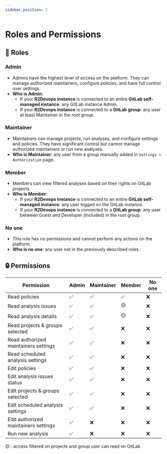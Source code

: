 ```yaml
---
sidebar_position: 2
---
```


# Roles and Permissions

## 👥 Roles

### Admin

- Admins have the highest level of access on the platform. They can manage authorized maintainers, configure policies, and have full control over settings.
- **Who is Admin**:
    - If your **R2Devops instance** is connected to an entire **GitLab self-managed instance**: any GitLab instance Admin.
    - If your **R2Devops instance** is connected to a **GitLab group**: any user at least Maintainer in the root group.

### Maintainer

- Maintainers can manage projects, run analyses, and configure settings and policies. They have significant control but cannot manage authorized maintainers or run new analyses.
- **Who is Maintainer**: any user from a group manually added in `Settings > Authorization` page.

### Member

- Members can view filtered analyses based on their rights on GitLab projects.
- **Who is Member**:
    - If your **R2Devops instance** is connected to an entire **GitLab self-managed instance**: any user logged on the GitLab instance.
    - If your **R2Devops instance** is connected to a **GitLab group**: any user between Guest and Developer (included) in the root group.

### No one

- This role has no permissions and cannot perform any actions on the platform.
- **Who is no one**: any user not in the previously described roles.

## 🔒 Permissions

| Permission                            | Admin | Maintainer | Member | No one |
|---------------------------------------|-------|------------|--------|--------|
| Read policies                         | ✅    | ✅         | ✅     | ❌     |
| Read analysis issues                  | ✅    | ✅         | 🟡     | ❌     |
| Read analysis details                 | ✅    | ✅         | 🟡     | ❌     |
| Read projects & groups selected       | ✅    | ✅         | ❌     | ❌     |
| Read authorized maintainers settings  | ✅    | ✅         | ❌     | ❌     |
| Read scheduled analysis settings      | ✅    | ✅         | ❌     | ❌     |
| Edit policies                         | ✅    | ✅         | ❌     | ❌     |
| Edit analysis issues status           | ✅    | ✅         | ❌     | ❌     |
| Edit projects & groups selected       | ✅    | ✅         | ❌     | ❌     |
| Edit scheduled analysis settings      | ✅    | ✅         | ❌     | ❌     |
| Edit authorized maintainers settings  | ✅    | ❌         | ❌     | ❌     |
| Run new analysis                      | ✅    | ❌         | ❌     | ❌     |

🟡 : access filtered on projects and group user can read on GitLab
